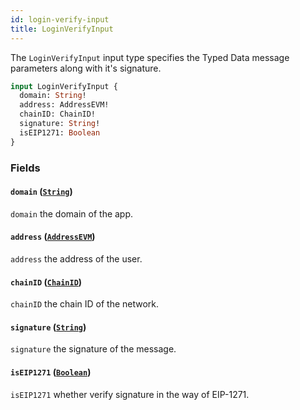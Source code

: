 ```yaml
---
id: login-verify-input
title: LoginVerifyInput
---
```



The `LoginVerifyInput` input type specifies the Typed Data message parameters along with it's signature.

```graphql
input LoginVerifyInput {
  domain: String!
  address: AddressEVM!
  chainID: ChainID!
  signature: String!
  isEIP1271: Boolean
}
```


### Fields

#### `domain` ([`String`](/cyberconnect/reference/scalars/string))

`domain` the domain of the app.


#### `address` ([`AddressEVM`](/cyberconnect/reference/scalars/address-evm))

`address` the address of the user.


#### `chainID` ([`ChainID`](/cyberconnect/reference/scalars/chain-id))

`chainID` the chain ID of the network.


#### `signature` ([`String`](/cyberconnect/reference/scalars/string))

`signature` the signature of the message.


#### `isEIP1271` ([`Boolean`](/cyberconnect/reference/scalars/boolean))

`isEIP1271` whether verify signature in the way of EIP-1271.




